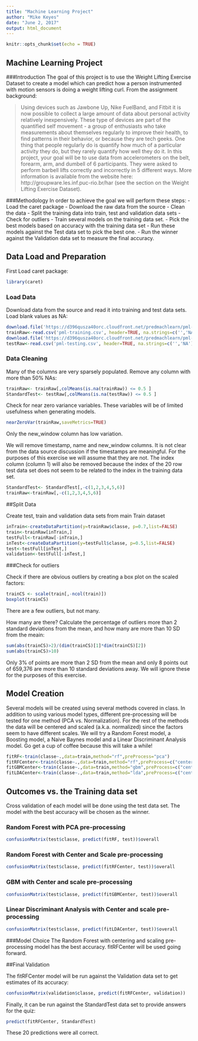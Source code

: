 ---
title: "Machine Learning Project"
author: "Mike Keyes"
date: "June 2, 2017"
output: html_document
---

```{r setup, include=FALSE}
knitr::opts_chunk$set(echo = TRUE)
```

## Machine Learning Project

###Introduction
The goal of this project is to use the Weight Lifting Exercise Dataset to create a model which can predict how a person instrumented with motion sensors is doing a weight lifting curl. From the assignment background:

> Using devices such as Jawbone Up, Nike FuelBand, and Fitbit it is now possible to collect a large amount of data about personal activity relatively inexpensively. These type of devices are part of the quantified self movement - a group of enthusiasts who take measurements about themselves regularly to improve their health, to find patterns in their behavior, or because they are tech geeks. One thing that people regularly do is quantify how much of a particular activity they do, but they rarely quantify how well they do it. In this project, your goal will be to use data from accelerometers on the belt, forearm, arm, and dumbell of 6 participants. They were asked to perform barbell lifts correctly and incorrectly in 5 different ways. More information is available from the website here: http://groupware.les.inf.puc-rio.br/har (see the section on the Weight Lifting Exercise Dataset).

###Methodology
In order to achieve the goal we will perform these steps:
- Load the caret package
- Download the raw data from the source
- Clean the data
- Split the training data into train, test and validation data sets
- Check for outliers
- Train several models on the training data set. 
- Pick the best models based on accuracy with the training data set
- Run these models against the Test data set to pick the best one. 
- Run the winner against the Validation data set to measure the final accuracy. 


## Data Load and Preparation

First Load caret package:
```{r}
library(caret)

```


### Load Data

Download data from the source and read it into training and test data sets. Load blank values as NA:
```{r message=FALSE}
download.file('https://d396qusza40orc.cloudfront.net/predmachlearn/pml-training.csv', 'pml-training.csv')
trainRaw<-read.csv('pml-training.csv', header=TRUE, na.strings=c('','NA'))
download.file('https://d396qusza40orc.cloudfront.net/predmachlearn/pml-testing.csv', 'pml-testing.csv')
testRaw<-read.csv('pml-testing.csv', header=TRUE, na.strings=c('','NA'))

```

### Data Cleaning

Many of the columns are very sparsely populated. Remove any column with more than 50% NAs:
```{r}

trainRaw<- trainRaw[,colMeans(is.na(trainRaw)) <= 0.5 ]
StandardTest<- testRaw[,colMeans(is.na(testRaw)) <= 0.5 ]

```

Check for near zero variance variables. These variables will be of limited usefulness when generating models. 
```{r}
nearZeroVar(trainRaw,saveMetrics=TRUE)
```

Only the new_window column has low variation. 

We will remove timestamp, name and new_window columns. It is not clear from the data source discussion if the timestamps are meaningful. For the purposes of this exercise we will assume that they are not. The index column (column 1) will also be removed because the index of the 20 row test data set does not seem to be related to the index in the training data set. 
```{r}
StandardTest<- StandardTest[,-c(1,2,3,4,5,6)]
trainRaw<-trainRaw[,-c(1,2,3,4,5,6)]
```

##Split Data

Create test, train and validation data sets from main Train dataset
```{r}
inTrain<-createDataPartition(y=trainRaw$classe, p=0.7,list=FALSE)
train<-trainRaw[inTrain,]
testFull<-trainRaw[-inTrain,]
inTest<-createDataPartition(y=testFull$classe, p=0.5,list=FALSE)
test<-testFull[inTest,]
validation<-testFull[-inTest,]
```

###Check for outliers

Check if there are obvious outliers by creating a box plot on the scaled factors:

```{r}
trainCS <- scale(train[,-ncol(train)])
boxplot(trainCS)
```
There are a few outliers, but not many.

How many are there? Calculate the percentage of outliers more than 2 standard deviations from the mean, and how many are more than 10 SD from the meain:
```{r}
sum(abs(trainCS)>2)/(dim(trainCS)[1]*dim(trainCS)[2])
sum(abs(trainCS)>10)
```
Only 3% of points are more than 2 SD from the mean and only 8 points out of 659,376 are more than 10 standard deviations away. We will ignore these for the purposes of this exercise. 


## Model Creation

Several models will be created using several methods covered in class. In addition to using various model types, different pre-processing will be tested for one method (PCA vs. Normalization). For the rest of the methods the data will be centered and scaled (a.k.a. normalized) since the factors seem to have different scales. We will try a Random Forest model, a Boosting model, a Naive Baynes model and a Linear Discriminant Analysis model. Go get a cup of coffee because this will take a while!

```{r message=FALSE}
fitRF<-train(classe~.,data=train,method="rf",preProcess="pca")
fitRFCenter<-train(classe~.,data=train,method="rf",preProcess=c("center","scale"))
fitGBMCenter<-train(classe~.,data=train,method="gbm",preProcess=c("center","scale"))
fitLDACenter<-train(classe~.,data=train,method="lda",preProcess=c("center","scale"))

```
## Outcomes vs. the Training data set

Cross validation of each model will be done using the test data set. The model with the best accuracy will be chosen as the winner. 

### Random Forest with PCA pre-processing
```{r}
confusionMatrix(test$classe, predict(fitRF, test))$overall
```

### Random Forest with Center and Scale pre-processing
```{r}
confusionMatrix(test$classe, predict(fitRFCenter, test))$overall
```

### GBM with Center and scale pre-processing
```{r}
confusionMatrix(test$classe, predict(fitGBMCenter, test))$overall
```


### Linear Discriminant Analysis with Center and scale pre-processing
```{r}
confusionMatrix(test$classe, predict(fitLDACenter, test))$overall
```



###Model Choice
The Random Forest with centering and scaling pre-processing model has the best accuracy. fitRFCenter will be used going forward. 


##Final Validation

The fitRFCenter model will be run against the Validation data set to get estimates of its accuracy:

```{r}
confusionMatrix(validation$classe, predict(fitRFCenter, validation))
```

Finally, it can be run against the StandardTest data set to provide answers for the quiz:
```{r}
predict(fitRFCenter, StandardTest)
```

These 20 predictions were all correct.
